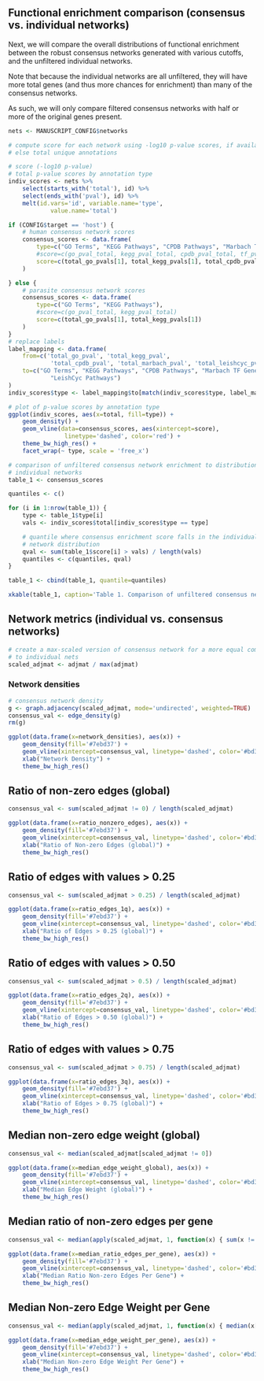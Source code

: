 ## Functional enrichment comparison (consensus vs. individual networks)

Next, we will compare the overall distributions of functional enrichment
between the robust consensus networks generated with various cutoffs, and
the unfiltered individual networks.

Note that because the individual networks are all unfiltered, they will have
more total genes (and thus more chances for enrichment) than many of the
consensus networks.

As such, we will only compare filtered consensus networks with half or more of
the original genes present.

```r
nets <- MANUSCRIPT_CONFIG$networks

# compute score for each network using -log10 p-value scores, if available, or
# else total unique annotations

# score (-log10 p-value)
# total p-value scores by annotation type
indiv_scores <- nets %>%
    select(starts_with('total'), id) %>%
    select(ends_with('pval'), id) %>%
    melt(id.vars='id', variable.name='type',
            value.name='total')

if (CONFIG$target == 'host') {
    # human consensus network scores
    consensus_scores <- data.frame(
        type=c("GO Terms", "KEGG Pathways", "CPDB Pathways", "Marbach TF Genes"),
        #score=c(go_pval_total, kegg_pval_total, cpdb_pval_total, tf_pval_total)
        score=c(total_go_pvals[1], total_kegg_pvals[1], total_cpdb_pvals[1], total_tf_pvals[1])
    )

} else {
    # parasite consensus network scores
    consensus_scores <- data.frame(
        type=c("GO Terms", "KEGG Pathways"),
        #score=c(go_pval_total, kegg_pval_total)
        score=c(total_go_pvals[1], total_kegg_pvals[1])
    )
}
# replace labels
label_mapping <- data.frame(
    from=c('total_go_pval', 'total_kegg_pval', 
            'total_cpdb_pval', 'total_marbach_pval', 'total_leishcyc_pval'),
    to=c("GO Terms", "KEGG Pathways", "CPDB Pathways", "Marbach TF Genes",
            "LeishCyc Pathways")
)
indiv_scores$type <- label_mapping$to[match(indiv_scores$type, label_mapping$from)]

# plot of p-value scores by annotation type
ggplot(indiv_scores, aes(x=total, fill=type)) +
    geom_density() +
    geom_vline(data=consensus_scores, aes(xintercept=score), 
                linetype='dashed', color='red') +
    theme_bw_high_res() +
    facet_wrap(~ type, scale = 'free_x')
```

```r
# comparison of unfiltered consensus network enrichment to distribution of
# individual networks
table_1 <- consensus_scores

quantiles <- c()

for (i in 1:nrow(table_1)) {
    type <- table_1$type[i]
    vals <- indiv_scores$total[indiv_scores$type == type]

    # quantile where consensus enrichment score falls in the individual
    # network distribution
    qval <- sum(table_1$score[i] > vals) / length(vals)
    quantiles <- c(quantiles, qval)
}

table_1 <- cbind(table_1, quantile=quantiles)

xkable(table_1, caption='Table 1. Comparison of unfiltered consensus network to individual networks')
```

## Network metrics (individual vs. consensus networks)

```r
# create a max-scaled version of consensus network for a more equal comparison
# to individual nets
scaled_adjmat <- adjmat / max(adjmat)
```

### Network densities

```r
# consensus network density
g <- graph.adjacency(scaled_adjmat, mode='undirected', weighted=TRUE)
consensus_val <- edge_density(g)
rm(g)

ggplot(data.frame(x=network_densities), aes(x)) +
    geom_density(fill='#7ebd37') +
    geom_vline(xintercept=consensus_val, linetype='dashed', color='#bd373b') +
    xlab("Network Density") +
    theme_bw_high_res()
```

## Ratio of non-zero edges (global)

```r
consensus_val <- sum(scaled_adjmat != 0) / length(scaled_adjmat)

ggplot(data.frame(x=ratio_nonzero_edges), aes(x)) +
    geom_density(fill='#7ebd37') +
    geom_vline(xintercept=consensus_val, linetype='dashed', color='#bd373b') +
    xlab("Ratio of Non-zero Edges (global)") +
    theme_bw_high_res()
```

## Ratio of edges with values > 0.25

```r
consensus_val <- sum(scaled_adjmat > 0.25) / length(scaled_adjmat)

ggplot(data.frame(x=ratio_edges_1q), aes(x)) +
    geom_density(fill='#7ebd37') +
    geom_vline(xintercept=consensus_val, linetype='dashed', color='#bd373b') +
    xlab("Ratio of Edges > 0.25 (global)") +
    theme_bw_high_res()
```

## Ratio of edges with values > 0.50

```r
consensus_val <- sum(scaled_adjmat > 0.5) / length(scaled_adjmat)

ggplot(data.frame(x=ratio_edges_2q), aes(x)) +
    geom_density(fill='#7ebd37') +
    geom_vline(xintercept=consensus_val, linetype='dashed', color='#bd373b') +
    xlab("Ratio of Edges > 0.50 (global)") +
    theme_bw_high_res()
```

## Ratio of edges with values > 0.75

```r
consensus_val <- sum(scaled_adjmat > 0.75) / length(scaled_adjmat)

ggplot(data.frame(x=ratio_edges_3q), aes(x)) +
    geom_density(fill='#7ebd37') +
    geom_vline(xintercept=consensus_val, linetype='dashed', color='#bd373b') +
    xlab("Ratio of Edges > 0.75 (global)") +
    theme_bw_high_res()
```

## Median non-zero edge weight (global)

```r
consensus_val <- median(scaled_adjmat[scaled_adjmat != 0])

ggplot(data.frame(x=median_edge_weight_global), aes(x)) +
    geom_density(fill='#7ebd37') +
    geom_vline(xintercept=consensus_val, linetype='dashed', color='#bd373b') +
    xlab("Median Edge Weight (global)") +
    theme_bw_high_res()
```

## Median ratio of non-zero edges per gene

```r
consensus_val <- median(apply(scaled_adjmat, 1, function(x) { sum(x != 0) / nrow(scaled_adjmat) }))

ggplot(data.frame(x=median_ratio_edges_per_gene), aes(x)) +
    geom_density(fill='#7ebd37') +
    geom_vline(xintercept=consensus_val, linetype='dashed', color='#bd373b') +
    xlab("Median Ratio Non-zero Edges Per Gene") +
    theme_bw_high_res()
```

## Median Non-zero Edge Weight per Gene

```r
consensus_val <- median(apply(scaled_adjmat, 1, function(x) { median(x[x != 0]) }))

ggplot(data.frame(x=median_edge_weight_per_gene), aes(x)) +
    geom_density(fill='#7ebd37') +
    geom_vline(xintercept=consensus_val, linetype='dashed', color='#bd373b') +
    xlab("Median Non-zero Edge Weight Per Gene") +
    theme_bw_high_res()
```

